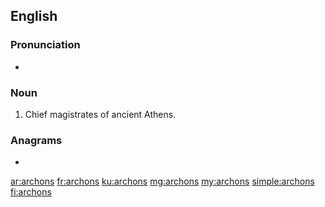 ==English==

===Pronunciation===
* {{audio|En-us-archons.ogg|Audio (US)|lang=en}}

===Noun===
{{head|en|noun plural form}}

# {{plural of|archon|lang=en}} Chief magistrates of ancient Athens.

===Anagrams===
* {{l|en|anchors}}

[[ar:archons]]
[[fr:archons]]
[[ku:archons]]
[[mg:archons]]
[[my:archons]]
[[simple:archons]]
[[fi:archons]]
